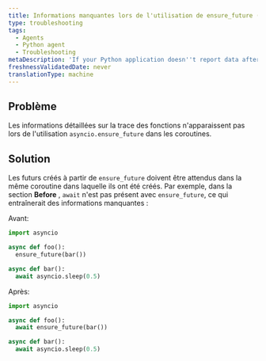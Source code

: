 ```yaml
---
title: Informations manquantes lors de l'utilisation de ensure_future (Python)
type: troubleshooting
tags:
  - Agents
  - Python agent
  - Troubleshooting
metaDescription: 'If your Python application doesn''t report data after a few minutes, try these troubleshooting steps.'
freshnessValidatedDate: never
translationType: machine
---
```


## Problème

Les informations détaillées sur la trace des fonctions n&apos;apparaissent pas lors de l&apos;utilisation `asyncio.ensure_future` dans les coroutines.

## Solution

Les futurs créés à partir de `ensure_future` doivent être attendus dans la même coroutine dans laquelle ils ont été créés. Par exemple, dans la section <DNT>**Before**</DNT> , `await` n&apos;est pas présent avec `ensure_future`, ce qui entraînerait des informations manquantes :

Avant:

```py
import asyncio

async def foo():
  ensure_future(bar())

async def bar():
  await asyncio.sleep(0.5)
```

Après:

```py
import asyncio

async def foo():
  await ensure_future(bar())

async def bar():
  await asyncio.sleep(0.5)
```